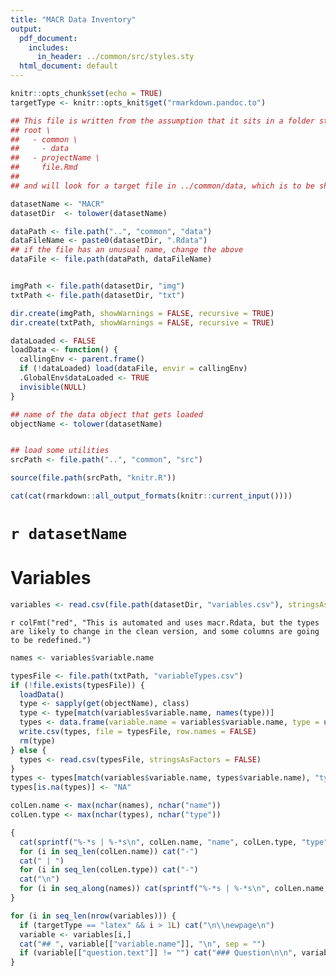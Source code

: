 ```yaml
---
title: "MACR Data Inventory"
output:
  pdf_document:
    includes:
      in_header: ../common/src/styles.sty
  html_document: default
---
```


```r
knitr::opts_chunk$set(echo = TRUE)
targetType <- knitr::opts_knit$get("rmarkdown.pandoc.to")

## This file is written from the assumption that it sits in a folder structure such as:
## root \
##   - common \
##     - data
##   - projectName \
##     file.Rmd
##
## and will look for a target file in ../common/data, which is to be shared by all projects

datasetName <- "MACR"
datasetDir  <- tolower(datasetName)

dataPath <- file.path("..", "common", "data")
dataFileName <- paste0(datasetDir, ".Rdata")
## if the file has an unusual name, change the above
dataFile <- file.path(dataPath, dataFileName)


imgPath <- file.path(datasetDir, "img")
txtPath <- file.path(datasetDir, "txt")

dir.create(imgPath, showWarnings = FALSE, recursive = TRUE)
dir.create(txtPath, showWarnings = FALSE, recursive = TRUE)

dataLoaded <- FALSE
loadData <- function() {
  callingEnv <- parent.frame()
  if (!dataLoaded) load(dataFile, envir = callingEnv)
  .GlobalEnv$dataLoaded <- TRUE
  invisible(NULL)
}

## name of the data object that gets loaded
objectName <- tolower(datasetName)


## load some utilities
srcPath <- file.path("..", "common", "src")

source(file.path(srcPath, "knitr.R"))

cat(cat(rmarkdown::all_output_formats(knitr::current_input())))
```

# `r datasetName`

# Variables

```r
variables <- read.csv(file.path(datasetDir, "variables.csv"), stringsAsFactors = FALSE, header = TRUE)
```

`r colFmt("red", "This is automated and uses macr.Rdata, but the types are likely to change in the clean version, and some columns are going to be redefined.")`

```r
names <- variables$variable.name

typesFile <- file.path(txtPath, "variableTypes.csv")
if (!file.exists(typesFile)) {
  loadData()
  type <- sapply(get(objectName), class)
  type <- type[match(variables$variable.name, names(type))]
  types <- data.frame(variable.name = variables$variable.name, type = unname(type))
  write.csv(types, file = typesFile, row.names = FALSE)
  rm(type)
} else {
  types <- read.csv(typesFile, stringsAsFactors = FALSE)
}
types <- types[match(variables$variable.name, types$variable.name), "type"]
types[is.na(types)] <- "NA"

colLen.name <- max(nchar(names), nchar("name"))
colLen.type <- max(nchar(types), nchar("type"))

{
  cat(sprintf("%-*s | %-*s\n", colLen.name, "name", colLen.type, "type"))
  for (i in seq_len(colLen.name)) cat("-")
  cat(" | ")
  for (i in seq_len(colLen.type)) cat("-")
  cat("\n")
  for (i in seq_along(names)) cat(sprintf("%-*s | %-*s\n", colLen.name, names[i], colLen.type, types[i]))
}
```

```r
for (i in seq_len(nrow(variables))) {
  if (targetType == "latex" && i > 1L) cat("\n\\newpage\n")
  variable <- variables[i,]
  cat("## ", variable[["variable.name"]], "\n", sep = "")
  if (variable[["question.text"]] != "") cat("### Question\n\n", variable[["question.text"]], "\n\n", sep = "")
}
```
